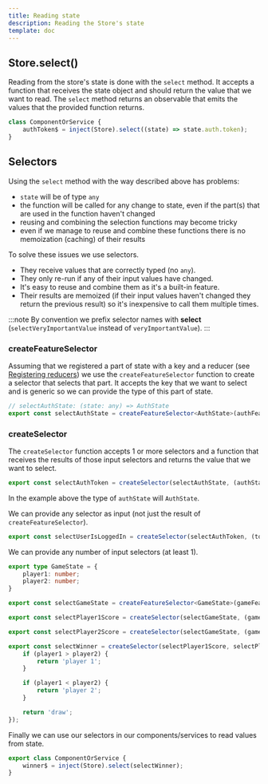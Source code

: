 ```yaml
---
title: Reading state
description: Reading the Store's state
template: doc
---
```



## Store.select()

Reading from the store's state is done with the `select` method. It accepts a function that receives the state object and should return the value that we want to read. The `select` method returns an observable that emits the values that the provided function returns.

```ts
class ComponentOrService {
    authToken$ = inject(Store).select((state) => state.auth.token);
}
```

## Selectors

Using the `select` method with the way described above has problems:
- `state` will be of type `any`
- the function will be called for any change to state, even if the part(s) that are used in the function haven't changed
- reusing and combining the selection functions may become tricky
- even if we manage to reuse and combine these functions there is no memoization (caching) of their results

To solve these issues we use selectors.
- They receive values that are correctly typed (no `any`).
- They only re-run if any of their input values have changed.
- It's easy to reuse and combine them as it's a built-in feature.
- Their results are memoized (if their input values haven't changed they return the previous result) so it's inexpensive to call them multiple times.

:::note
By convention we prefix selector names with **select** (`selectVeryImportantValue` instead of `veryImportantValue`).
:::

### createFeatureSelector

Assuming that we registered a part of state with a key and a reducer (see [Registering reducers](../updating-state/#registering-reducers)) we use the `createFeatureSelector` function to create a selector that selects that part. It accepts the key that we want to select and is generic so we can provide the type of this part of state.

```ts
// selectAuthState: (state: any) => AuthState
export const selectAuthState = createFeatureSelector<AuthState>(authFeatureKey);
```

### createSelector

The `createSelector` function accepts 1 or more selectors and a function that receives the results of those input selectors and returns the value that we want to select.

```ts
export const selectAuthToken = createSelector(selectAuthState, (authState) => authState.token);
```

In the example above the type of `authState` will `AuthState`.

We can provide any selector as input (not just the result of `createFeatureSelector`).

```ts
export const selectUserIsLoggedIn = createSelector(selectAuthToken, (token) => token != null);
```

We can provide any number of input selectors (at least 1).

```ts
export type GameState = {
    player1: number;
    player2: number;
}

export const selectGameState = createFeatureSelector<GameState>(gameFeatureKey);

export const selectPlayer1Score = createSelector(selectGameState, (gameState) => gameState.player1);

export const selectPlayer2Score = createSelector(selectGameState, (gameState) => gameState.player2);

export const selectWinner = createSelector(selectPlayer1Score, selectPlayer2Score, (player1, player2) => {
    if (player1 > player2) {
        return 'player 1';
    }

    if (player1 < player2) {
        return 'player 2';
    }

    return 'draw';
});
```

Finally we can use our selectors in our components/services to read values from state.

```ts
export class ComponentOrService {
    winner$ = inject(Store).select(selectWinner);
}
```